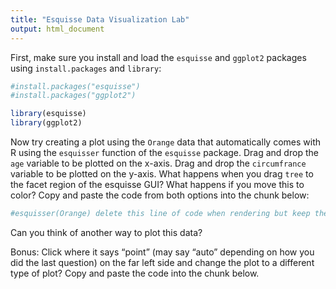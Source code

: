 ```yaml
---
title: "Esquisse Data Visualization Lab"
output: html_document
---
```



First, make sure you install and load the `esquisse` and `ggplot2` packages using `install.packages` and `library`:

```r
#install.packages("esquisse")
#install.packages("ggplot2")
```

```r
library(esquisse)
library(ggplot2)
```


Now try creating a plot using the `Orange` data that automatically comes with R using the `esquisser` function of the `esquisse` package. Drag and drop the `age` variable to be plotted on the x-axis. Drag and drop the `circumfrance` variable to be plotted on the y-axis. What happens when you drag `tree` to the facet region of the esquisse GUI? What happens if you move this to color? Copy and paste the code from both options into the chunk below:

```r
#esquisser(Orange) delete this line of code when rendering but keep the code that you copy and paste here from running esquisser to create the two plots.
```

Can you think of another way to plot this data?

Bonus: Click where it says "point" (may say "auto" depending on how you did the last question) on the far left side and change the plot to a different type of plot? Copy and paste the code into the chunk below.

```r

```
